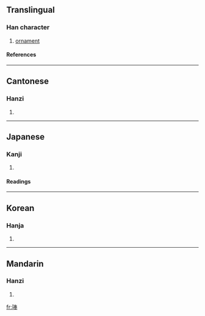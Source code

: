 ==Translingual==
===Han character===
{{Han char|rn=96|rad=玉|as=08|sn=12|four=1515<sub>3</sub>|canj=一土手大手 (MGQKQ)}}
# [[ornament]]
====References====
{{Han ref|kx=0735.010|dkj=21068|dj=1146.300|hdz=21119.030|uh=742B|ud=29739|bh=DA7D|bd=55933}}

----
==Cantonese==
===Hanzi===
{{yue-hanzi|jyut=|y=fung2, pung2}}
# {{defn|Cantonese}}

----
==Japanese==
===Kanji===
{{ja-kanji|grade=|rs=玉08}}
# {{defn|Japanese}} 
====Readings====
{{ja-readings|on=[[ほう]] (hō), [[ふ]] (fu)|kun=|nanori=}}

----
==Korean==
===Hanja===
{{ko-hanja|hangeul=봉|eumhun=|rv=bong|mr=pong|y=pong}}
# {{defn|Korean}}

----
==Mandarin==
===Hanzi===
{{cmn-hanzi|pin=[[běng]] ([[beng3]])|wg=peng<sup>3</sup>}}
# {{defn|Mandarin}}

[[fr:琫]]